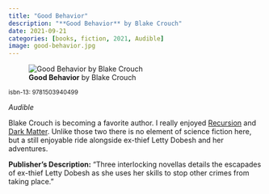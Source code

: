 ```yaml
---
title: "Good Behavior"
description: "**Good Behavior** by Blake Crouch"
date: 2021-09-21
categories: [books, fiction, 2021, Audible]
image: good-behavior.jpg
---
```

![**Good Behavior** by Blake Crouch](good-behavior.jpg){fig-align="left"}

<sup>isbn-13: 9781503940499</sup>

*Audible*

Blake Crouch is becoming a favorite author. I really enjoyed [Recursion](../2019-06-19-recursion/index.qmd)
and [Dark Matter](../2017-02-28-dark-matter/index.qmd). Unlike those
two there is no element of science fiction here, but a still enjoyable ride
alongside ex-thief Letty Dobesh and her adventures.

**Publisher's Description:**
"Three interlocking novellas details the escapades of ex-thief Letty Dobesh
as she uses her skills to stop other crimes from taking place."
